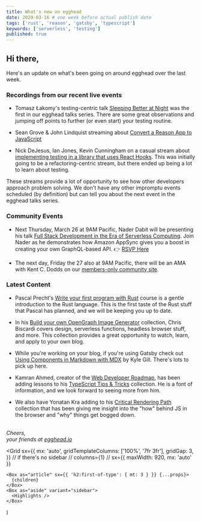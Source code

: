 ```yaml
---
title: What's new on egghead
date: 2020-03-16 # one week before actual publish date
tags: ['rust', 'reason', 'gatsby', 'typescript']
keywords: ['serverless', 'testing']
published: true
---
```



## Hi there,

Here's an update on what's been going on around egghead over the last week.

### Recordings from our recent live events

- Tomasz Łakomy's testing-centric talk [Sleeping Better at Night](https://egghead.io/lessons/egghead-egghead-talks-sleeping-better-at-night) was the first in our egghead talks series. There are some great observations and jumping off points to further (or even start) your testing routine.

- Sean Grove & John Lindquist streaming about [Convert a Reason App to JavaScript](https://egghead.io/lessons/react-convert-an-app-built-with-reason-reasonreact-into-javascript-react)

- Nick DeJesus, Ian Jones, Kevin Cunningham on a casual stream about [implementing testing in a library that uses React Hooks](https://egghead.io/lessons/react-nick-dejesus-testing-react-hooks-livestream-part-1). This was initially going to be a refactoring-centric stream, but there ended up being a lot to learn about testing.

These streams provide a lot of opportunity to see how other developers approach problem solving. We don't have any other impromptu events scheduled (by definition) but can tell you about the next event in the egghead talks series.

### Community Events

- Next Thursday, March 26 at 9AM Pacific, Nader Dabit will be presenting his talk [Full Stack Development in the Era of Serverless Computing](https://egghead.zoom.us/webinar/register/5015847308203/WN_kfmvHNW5RSiYLpnlMW80hA). Join Nader as he demonstrates how Amazon AppSync gives you a boost in creating your own GraphQL-based API. 👉 [RSVP Here](https://egghead.zoom.us/webinar/register/5015847308203/WN_kfmvHNW5RSiYLpnlMW80hA)

- The next day, Friday the 27 also at 9AM Pacific, there will be an AMA with Kent C. Dodds on our [members-only community site](https://community.egghead.io/).

### Latest Content

- Pascal Precht's [Write your first program with Rust](https://egghead.io/courses/write-your-first-program-with-the-rust-language) course is a gentle introduction to the Rust language. This is the first taste of the Rust stuff that Pascal has planned, and we will be keeping you up to date.

- In his [Build your own OpenGraph Image Generator](https://egghead.io/playlists/building-an-opengraph-image-generation-api-with-cloudinary-netlify-functions-and-react-914e) collection, Chris Biscardi covers design, serverless functions, headless browser stuff, and more. This collection provides a great opportunity to watch, learn, and apply to your own blog.

- While you're working on your blog, if you're using Gatsby check out [Using Components in Markdown with MDX](https://egghead.io/playlists/using-components-in-markdown-with-mdx-5de0) by Kyle Gill. There's lots to pick up here.

- Kamran Ahmed, creator of the [Web Developer Roadmap](https://github.com/kamranahmedse/developer-roadmap?ck_subscriber_id=360152757), has been adding lessons to his [TypeScript Tips & Tricks](https://egghead.io/playlists/typescript-tips-and-tricks-20c4) collection. He is a font of information, and we look forward to seeing more from him.

- We also have Yonatan Kra adding to his [Critical Rendering Path](https://egghead.io/playlists/critical-rendering-path-c2ec) collection that has been giving me insight into the "how" behind JS in the browser and "why" things get bogged down.

<br />
<i>
  Cheers,
  <br />
  your friends at <a href="https://egghead.io">egghead.io</a>
</i>

  <Grid
    sx={{
      mx: 'auto',
      gridTemplateColumns: ['100%', '7fr 3fr'],
      gridGap: 3,
    }}
    // if there's no sidebar
    // columns={1}
    // sx={{ maxWidth: 920, mx: 'auto' }}
  >
    <Box as="article" sx={{ 'h2:first-of-type': { mt: 3 } }} {...props}>
      {children}
    </Box>
    <Box as="aside" variant="sidebar">
      <Highlights />
    </Box>
  </Grid>
)
